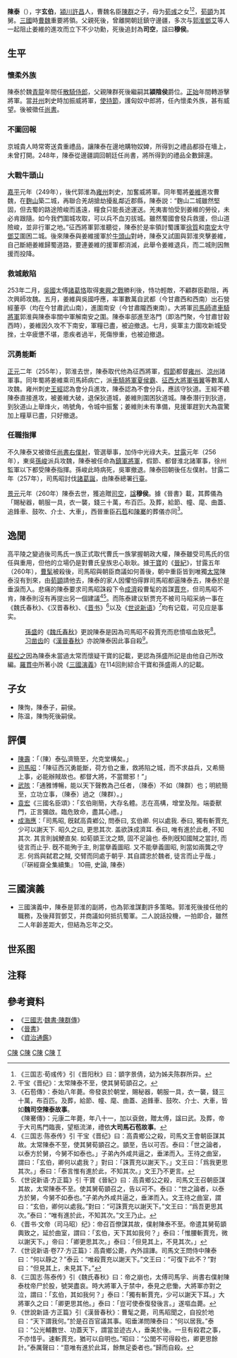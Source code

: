 {{東亞男性歷史人物
|名稱 = 陳泰 (三國)
|身份 = 司空
|國家 = [[三國|三國]]
|時代 = [[曹魏|曹魏]]
|主君 = [[曹操|曹操]]→[[曹丕|曹丕]]→[[曹叡|曹叡]]→[[曹芳|曹芳]]
|屆數 =
|最高職務 =鎮軍將軍
|前任 = 
|繼任 = 
|圖片名稱 = 
|圖片大小 = 
|圖片說明 = 
|姓 =陳
|名 =泰
|姓名 =
|字 =玄伯
|號=  
|名乘 = <!--琉球士族用-->
|官職 =
|封爵 =
|封號 =
|位階 =
|御稱號 = <!--日本皇族之稱號-->
|宮號1 = <!--日本皇族之宮號-->
|宮號2 = <!--朝鮮王族之宮號-->
|封地 =
|神號 =
|尊號 =
|族裔 = 
|旗籍 = <!--清朝旗人專用-->
|氏族 =
|籍貫 = 潁川許昌人
|本貫 = <!--朝鮮人用-->
|祖籍 =
|本籍 =
|出身地 =
|府邸 =
|世系 = 
|初名 =
|乳名 = <!--日本、朝鮮、琉球以外人物用-->
|幼名 = <!--日本人用-->
|兒名 = <!--朝鮮人用-->
|童名 = <!--琉球人用-->
|小字 =
|別名 =
|法號 =
|院號 =
|其他名號 =
|出生日期 =
|出生地點 =
|婚年 = 
|逝世日期 =
|逝世地點 = 
|廟號 =
|諡號 =穆侯
|墓葬 =
|祠廟 =
|父親 =
|嫡母 =
|母親 =
|繼父=
|繼母=
|養父=
|養母=
|猶父= <!--日本人用-->
|烏帽子親= <!--日本人、琉球人用-->
|元配 =
|正室 =
|妻 =
|繼室 =
|平妻 =
|側室 =
|元配之父 =
|元配之嫡母 =
|元配之母 =
|正室之父 =
|正室之嫡母 =
|正室之母 =
|妻之父 =
|妻之嫡母 =
|妻之母 =
|繼室之父 =
|繼室之嫡母 =
|繼室之母 =
|平妻之父 =
|平妻之嫡母 =
|平妻之母 =
|兄弟 = 
|姊妹 =
|嫡兄弟 =
|嫡姊妹 =
|庶兄弟 =
|庶姊妹 =
|同胞兄弟 =
|同胞姊妹 =
|異母兄弟 =
|異母姊妹 =
|異父兄弟 =
|異父姊妹 =
|繼兄弟 =
|繼姊妹 =
|子 =陳恂 陳溫
|孫 =
|女 =
|嫡子 =
|嫡女 =
|庶子 =
|庶女 =
|養子 =
|養女 =
|猶子 = <!--日本人用-->
|婿養子 = <!--日本人用-->
|烏帽子子 = <!--日本人用-->
|繼子 =
|繼女 =
|其他親屬 =
|出身 = <!---此处指科举出身--->
|功名 =
|經歷 = 
|著作 =
|注釋 =
}}
'''陳泰'''（{{bd|？||260年|catIdx=C陳}}），字'''玄伯'''，[[潁川|潁川]][[許昌|許昌]]人，曹魏名臣[[陈群_(三国)|陳群]]之子，母为[[荀彧|荀彧]]之女<ref>《三国志·荀彧传》引《晋阳秋》曰：顗字景倩，幼为姊夫陈群所异。</ref><ref>干宝《晋纪》：太常陳泰不至，使其舅荀顗召之。</ref>，[[荀顗|荀顗]]为其舅。[[三國|三國]]時[[曹魏|曹魏]]重要將領。父親死後，曾離開朝廷鎮守邊疆，多次与[[郭淮|郭淮]][[鄧艾|鄧艾]]等人一起阻止姜維的進攻而立下不少功勳，死後追封為'''司空'''，諡曰'''穆侯'''。

==生平==
===懷柔外族===
陳泰於魏[[青龍|青龍]]年間任[[散騎侍郎|散騎侍郎]]，父親陳群死後繼嗣其'''潁陰侯'''爵位。[[正始_(曹魏)|正始]]年間轉游擊將軍。當[[并州|并州]]刺史時加振威將軍，[[使持節|使持節]]，護匈奴中郎將，任內懷柔外族，甚有威望。後被徵任[[尚書|尚書]]。

===不圖回報===
京城貴人時常寄送貴重禮品，讓陳泰在邊地購物奴婢，所得到之禮品都掛在墻上，未曾打開。248年，陳泰從邊疆調回朝廷任尚書，將所得到的禮品全數歸還。

===大戰牛頭山===
[[嘉平_(曹魏)|嘉平]]元年（249年），後代郭淮為[[雍州|雍州]]刺史，加奮威將軍。同年蜀將[[姜維|姜維]]進攻曹魏，在[[麴山|麴山]]築二城，再聯合羌胡搶劫擾亂鄰近郡縣，陳泰説：“麴山二城雖然堅固，但去蜀的路途險峻而遙遠，糧食只能長途運送。羌夷害怕受到姜維的勞役，未必肯跟隨。如今我們圍城攻取，可以兵不血刃拔城。雖然蜀國會發兵救援，但山道險峻，並非行軍之地。”征西將軍郭淮聽從，陳泰於是率領討蜀護軍[[徐質|徐質]]和[[南安|南安]]太守[[鄧艾|鄧艾]]圍困二城。後來陳泰與姜維援軍於[[牛頭山(川陕)|牛頭山]]對峙，陳泰又試圖與郭淮夾擊姜維，自己斷絕姜維歸蜀道路，要連姜維的援軍都消滅，此舉令姜維退兵，而二城則因無援而投降。

===救城敵陷===
253年二月，[[孙吴|吳國]]太傅[[諸葛恪|諸葛恪]]取得[[東興之戰|東興之戰]]勝利後，恃功輕敵，不顧群臣勸阻，再次興師攻魏。五月，姜維與吳國呼應，率軍數萬自武都（今甘肅西和西南）出石營經董亭（均在今甘肅武山南），進圍南安（今甘肅隴西東南）。大將軍[[司馬師|司馬師]]遣[[車騎將軍|車騎將軍]]郭淮與陳泰率關中軍解南安之圍。陳泰率部進至洛門（即洛門聚，今甘肅甘穀西時），姜維因久攻不下南安，軍糧已盡，被迫撤退。七月，吳軍主力圍攻新城受挫，士卒疲憊不堪，患疾者過半，死傷慘重，也被迫撤退。

===沉勇能斷===
[[正元_(曹魏)|正元]]二年（255年），郭淮去世，陳泰取代他為征西將軍，[[假節|假節]]都督[[雍州|雍州]]、[[涼州|涼州]]諸軍事。同年蜀將姜維乘司馬師病亡，派[[車騎將軍|車騎將軍]][[夏侯霸|夏侯霸]]、[[征西大將軍|征西大將軍]][[张翼_(三国)|張翼]]等數萬人攻魏。雍州刺史[[王經|王經]]認為會分兵進攻，陳泰認為不會分兵，應該守狄道。王經不聽陳泰直接進攻，被姜維大破，退保狄道城，姜維則圍困狄道城。陳泰潛行到狄道，到狄道山上舉烽火，嗚號角，令城中振奮；姜維則未有準備，見援軍趕到大為震驚加上糧草已盡，只好撤退。

===任職指揮===
不久陳泰又被徵任[[尚書右僕射|尚書右僕射]]，管選舉事，加侍中光祿大夫。[[甘露_(曹髦)|甘露]]元年（256年），東吳[[孫峻|孫峻]]派兵攻魏，陳泰被任命為[[鎮軍將軍|鎮軍將軍]]，假節、都督淮北諸軍事，徐州監軍以下都受陳泰指揮。孫峻此時病死，吳軍撤退。陳泰回朝後任左僕射。甘露二年（257年），司馬昭討伐[[諸葛誕|諸葛誕]]，由陳泰總署[[行臺|行臺]]。

[[景元|景元]]元年（260年）陳泰去世，獲追贈[[司空|司空]]，[[諡|諡]]'''穆侯'''。據《晉書》載，其葬儀為「賜秘器，朝服一具，衣一襲，錢三十萬，布百匹。及葬，給節、幢、麾、曲蓋、追鋒車、鼓吹、介士、大車」，西晉重臣[[石苞|石苞]]和[[陳騫|陳騫]]的葬儀亦同<ref>《石苞傳》：泰始八年薨。帝發哀於朝堂，賜秘器，朝服一具，衣一襲，錢三十萬，布百匹。及葬，給節、幢、麾、曲蓋、追鋒車、鼓吹、介士、大車，皆如'''魏司空陳泰故事'''。<br>《陳騫傳》：元康二年薨，年八十一，加以袞斂，贈太傅，諡曰武。及葬，帝于大司馬門臨喪，望柩流涕，禮依'''大司馬石苞故事'''。</ref>。

==逸聞==
高平陵之變過後司馬氏一族正式取代曹氏一族掌握朝政大權，陳泰雖受司馬氏的信任與重用，但他的立場仍是對曹氏皇族忠心耿耿。據[[干寶|干寶]]的《[[晉紀|晉紀]]》，甘露五年（260年），[[曹髦|曹髦]]被殺後，司馬昭與朝臣商議如何善後，朝中重臣皆到唯獨[[太常|太常]]陳泰沒有到來，由[[荀顗|荀顗]]請他去，陳泰的家人因懼怕得罪司馬昭都逼陳泰去，陳泰於是垂淚而入。悲痛的陳泰要求司馬昭誅殺下令[[成濟|成濟]]殺曹髦的首謀[[賈充|賈充]]，但司馬昭不肯，陳泰則沒有再提出另一個建議<ref>《三国志·陈泰传》引 干宝《晋纪》曰：高貴鄉公之殺，司馬文王會朝臣謀其故。太常陳泰不至，使其舅荀顗召之。顗至，告以可否。泰曰：「世之論者，以泰方於舅，今舅不如泰也。」子弟內外咸共逼之，垂涕而入。王待之曲室，謂曰：「玄伯，卿何以處我？」對曰：「誅賈充以謝天下。」文王曰：「爲我更思其次。」泰曰：「泰言惟有進於此，不知其次。」文王乃不更言。</ref><ref>《世说新语·方正篇》引 干寶《晉紀》曰：高貴鄉公之殺，司馬文王召朝臣謀其故，太常陳泰不至。使其舅荀顗召之，告以可不。泰曰：“世之論者，以泰方於舅，今舅不如泰也。”子弟內外咸共逼之，垂涕而入。文王待之曲室，謂曰：“玄伯，卿何以處我。”對曰：“可誅賈充以謝天下。”文王曰：“爲吾更思其次。”泰曰：“唯有進於此，不知其次。”文王乃止。</ref>。而陈泰建议斩贾充不被司马昭采纳一事在《魏氏春秋》、《汉晋春秋》、《[[晋书|晋书]]》<ref>《晋书·文帝（司马昭）纪》：帝召百僚謀其故，僕射陳泰不至。帝遣其舅荀顗輿致之，延於曲室，謂曰：「玄伯，天下其如我何？」泰曰：「惟腰斬賈充，微以謝天下。」帝曰：「卿更思其次。」泰曰：「但見其上，不見其次。」</ref>以及《[[世说新语|世说新语]]》<ref>《世说新语·卷77·方正篇》：高貴鄉公薨，內外諠譁。司馬文王問侍中陳泰曰：“何以靜之？”泰云：“唯殺賈充以謝天下。”文王曰：“可復下此不？”對曰：“但見其上，未見其下。”</ref>均有记载，可见应是事实。

:[[孫盛|孫盛]]的《[[魏氏春秋|魏氏春秋]]》更說陳泰是因為司馬昭不殺賈充而悲憤嘔血致死<ref>《三国志·陈泰传》引《魏氏春秋》曰：帝之崩也，太傅司馬孚、尚書右僕射陳泰枕帝尸於股，號哭盡哀。時大將軍入于禁中，泰見之悲慟，大將軍亦對之泣，謂曰：「玄伯，其如我何？」泰曰：「獨有斬賈充，少可以謝天下耳。」大將軍久之曰：「卿更思其他。」泰曰：「豈可使泰復發後言。」遂嘔血薨。</ref>。
:[[习凿齿|习凿齿]]的《[[漢晉春秋|漢晉春秋]]》亦說陳泰因此事自殺<ref>《世說新語·方正篇》引《漢晉春秋》：曹髦之薨，司馬昭聞之，自投於地曰：“天下謂我何。”於是召百官議其事。昭垂涕問陳泰曰：“何以居我。”泰曰：“公光輔數世、功蓋天下，謂當並迹古人，垂美於後。一旦有殺君之事，不亦惜乎。速斬賈充，猶可以自明也。”昭曰：“公閭不可得殺也，卿更思餘計。”泰厲聲曰：“意唯有進於此耳，餘無足委者也。”歸而自殺。</ref>。

[[裴松之|裴松之]]因為陳泰未當過太常而懷疑干寶的記載，更認為孫盛所記是由他自己所改編。[[羅貫中|羅貫中]]所著小說《[[三國演義|三國演義]]》在114回則綜合干寶和孫盛兩人的記載。

==子女==
*陳恂，陳泰子，嗣侯。
*陈温，陳恂死後嗣侯。

==評價==
*[[陳壽|陳壽]]：「（陳）泰弘濟簡至，允克堂構矣。」
*[[司馬昭|司馬昭]]：「陳征西沉勇能斷，荷方伯之重，救將陷之城，而不求益兵，又希簡上事，必能辦賊故也。都督大將，不當爾邪！”」
*[[武陔|武陔]]：「通雅博暢，能以天下聲教為己任者，（陳泰）不如（陳群）也；明統簡至，立功立事，（陳泰）過之（陳群）。」
*[[袁宏|袁宏]]《三國名臣頌》：「玄伯剛簡，大存名體。志在高構，增堂及陛。端委獸門，正言彌啟。臨危致命，盡其心禮。」
*[[成海應|成海應]]：「司馬昭, 旣弑高貴鄕公, 問泰曰, 玄伯卿. 何以處我. 泰曰, 獨有斬賈充, 少可以謝天下. 昭久之曰, 更思其次. 盖欲誅成濟耳. 泰曰, 唯有進於此者, 不知其次. 其言則誠鯁直矣. 如荀顗王沈之類, 固不足論也. 泰則旣知國賊之當討, 而徒言而止乎. 旣不能殉于主, 則當擧義圖昭. 又不能擧義圖昭, 則當如兩龔之守志. 何爲與弑君之賊, 交臂而同處于朝乎. 其自謂忠於魏者, 徒言而止乎哉.」（『硏經齋全集續集』 10冊, 史論, 陳泰）

==三國演義==
*三國演義中，陳泰是郭淮的副將，也為郭淮謀劃許多策略。郭淮死後接任他的職務，及後拜賀鄧艾，并商議如何抵抗蜀軍。二人說話投機，一拍即合，雖然二人年齡差距大，但結為忘年之交。

==世系图==
<center>
{{familytree/start}}
{{familytree | Sh | | | | | | | | | | | | | | | | | | | | |Sh=太邱长<br>[[陈寔|陈寔]] }}
{{familytree | |)|-|-|-|-|-|-|-|v|-|-|-|v|-|-|-|v|-|-|-|-|-|-|-|-|-|-|-|v|-|-|-|.| }}
{{familytree | Ji | | | | | | Ku | | Qi | | Ch | | | | | | | | | | Xi | | Gu |Ji=大鸿胪<br>[[陈纪|陈纪]]|Ku=[[陈夔|陈夔]]|Qi=[[陈洽|陈洽]]|Ch=[[陈谌|陈谌]]|Xi=[[陈休|陈休]]|Gu=[[陈光|陈光]]}}
{{familytree | |!| | | | | | | | | | | | | | | |!| | | | | | | | | | | | | | }}
{{familytree | Qu | | | | | | | | | | | | | | Zh | | | | | | | | | | | |Qu=潁陰靖侯<br>[[陳群_(三國)|陈群]]|Zh=[[陈忠|陈忠]] }}
{{familytree | |!| | | | | | | | | | | | | | | |)|-|-|-|-|-|-|-|-|-|-|-|v|-|-|-|.| }}
{{familytree | Ta | | | | | | | | | | | | | | Zu | | | | | | | | | | He | | Tn |Ta=潁陰穆侯<br>陈泰|Zu=青州刺史<br>[[陈佐|陈佐]]|He=[[陈和|陈和]]|Tn=廷尉<br>[[陈坦|陈坦]] }}
{{familytree | |)|-|-|-|.| | | | | | | | | | | |)|-|-|-|v|-|-|-|.| | | | | | | |!| }}
{{familytree | Xu | | We | | | | | | | | | | Zn | | Da | | Zg | | | | | | Ka |Xu=潁陰侯<br>[[陈恂|陈恂]]|We=颍阴侯<br>[[頁面不存在|陈溫]]|Zn=广陵元公<br>[[陈準|陈準]]|Da=[[陳戴|陳戴]]|Zg=[[陳徵|陳徵]]|Ka=[[陳堪|陳堪]] }}
{{familytree | | | | | | | | | | | | | | | | | |)|-|-|-|v|-|-|-|.|}}
{{familytree | | | | | | | | | | | | | | | | | Mo | | Kg | | Gi |Mo=广陵凯公<br>[[陈眕|陈眕]]|Kg=[[陈匡|陈匡]]|Gi=[[陈规_(三国)|陈规]] }}
{{familytree | | | | | | | | | | | | | | | | | |!| | | |!| | | | | | }}
{{familytree | | | | | | | | | | | | | | | | | Ki | | Da ||Ki=广陵郡公<br>[[陈逵|陈逵]]|Da=[[陈達|陈達]] }}
{{familytree | | | | | | | | | | | | | | | | | |!| | | |!| | | | | | }}
{{familytree | | | | | | | | | | | | | | | | | Mo | |Cc |Mo=廣陵郡公<br>某|Cc=後裔為[[陳朝|陳朝]]皇帝<br>[[長城陳氏|長城陳氏]] }}
{{familytree | | | | | | | | | | | | | | | | | |!| | | | | | | | | | }}
{{familytree | | | | | | | | | | | | | | | | | Mp | | | | | | | | | |Mp=廣陵郡公<br>某 }}
{{familytree | | | | | | | | | | | | | | | | | |!| | | | | | | | | | }}
{{familytree | | | | | | | | | | | | | | | | | Mi | | | | | | | | | |Mi=廣陵郡公<br>某 }}
{{familytree | | | | | | | | | | | | | | | | | |!| | | | | | | | | | }}
{{familytree | | | | | | | | | | | | | | | | | Mx | | | | | | | | | |Mx=陈凖七世孙<br>广陵公<br>[[陈茂先|陈茂先]] }}
{{familytree/end}}
</center>

==注释==
<references/>

==參考資料==
*《[[三國志|三國志]]·[[s:三國志/卷22#陳羣|魏書·陳群傳]]》
*《[[晉書|晉書]]》
*《[[資治通鑑|資治通鑑]]》

{{三國志|nocat}}

[[Category:曹魏政治人物|C陳]]
[[Category:曹魏刺史|C陳]]
[[Category:曹魏軍事人物|C陳]]
[[Category:曹魏都督|C陳]]
[[Category:潁川陳氏|T]]